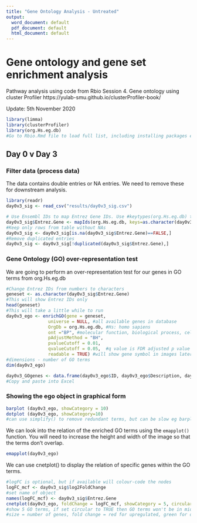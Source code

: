 ```yaml
---
title: "Gene Ontology Analysis - Untreated"
output:
  word_document: default
  pdf_document: default
  html_document: default
---
```



# Gene ontology and gene set enrichment analysis
Pathway analysis using code from Rbio Session 4. Gene ontology using cluster Profiler https://yulab-smu.github.io/clusterProfiler-book/

Update: 5th November 2020


```r
library(limma)
library(clusterProfiler)
library(org.Hs.eg.db)
#Go to Rbio.Rmd file to load full list, including installing packages etc. If having trouble, install individual packages using CRAN within R Studio. If still having trouble, then have to search Bioconductor for it.
```
## Day 0 v Day 3

### Filter data (process data)
The data contains double entries or NA entries. We need to remove these for downstream analysis.

```r
library(readr)
day0v3_sig <- read_csv("results/day0v3_sig.csv")

# Use Ensembl IDs to map Entrez Gene IDs. Use #keytypes(org.Hs.eg.db) to check what column names are
day0v3_sig$Entrez.Gene <- mapIds(org.Hs.eg.db, keys=as.character(day0v3_sig$Row.names), keytype="ENSEMBL", column="ENTREZID")
#Keep only rows from table without NAs
day0v3_sig <- day0v3_sig[is.na(day0v3_sig$Entrez.Gene)==FALSE,]
#Remove duplicated entries
day0v3_sig <- day0v3_sig[!duplicated(day0v3_sig$Entrez.Gene),]
```

### Gene Ontology (GO) over-representation test
We are going to perform an over-representation test for our genes in GO terms from org.Hs.eg.db

```r
#Change Entrez IDs from numbers to characters
geneset <- as.character(day0v3_sig$Entrez.Gene)
#This will show Entrez IDs only
head(geneset)
#This will take a little while to run
day0v3_ego <- enrichGO(gene = geneset, 
                universe = NULL, #all available genes in database
                OrgDb = org.Hs.eg.db, #Hs: homo sapiens
                ont ="BP", #molecular function, biological process, cellular component
                pAdjustMethod = "BH",
                pvalueCutoff = 0.01,
                qvalueCutoff = 0.05,  #q value is FDR adjusted p value
                readable = TRUE) #will show gene symbol in images later rather than Entrez Gene ID
#dimensions - number of GO terms
dim(day0v3_ego)

day0v3_GOgenes <- data.frame(day0v3_ego$ID, day0v3_ego$Description, day0v3_ego$p.adjust, day0v3_ego$geneID)
#Copy and paste into Excel
```
### Showing the ego object in graphical form

```r
barplot (day0v3_ego, showCategory = 10)
dotplot (day0v3_ego, showCategory=10)
#can use simplify() to remove redundant terms, but can be slow eg barplot(simplify(ego))
```

We can look into the relation of the enriched GO terms using the `emapplot()` function. You will need to increase the height and width of the image so that the terms don't overlap.  

```r
emapplot(day0v3_ego)
```

We can use cnetplot() to display the relation of specific genes within the GO terms.

```r
#logFC is optional, but if available will colour-code the nodes
logFC_mcf <- day0v3_sig$log2FoldChange
#set name of object
names(logFC_mcf) <- day0v3_sig$Entrez.Gene
cnetplot(day0v3_ego, foldChange = logFC_mcf, showCategory = 5, circular = FALSE)
#show 5 GO terms, if set circular to TRUE then GO terms won't be in middle, will be on edge of circle
#size = number of genes, fold change = red for upregulated, green for downregulated
```
